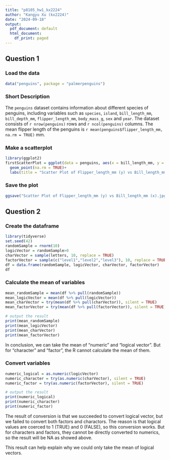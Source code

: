 ```yaml
---
title: "p8105_hw1_kx2224"
author: "Kangyu Xu (kx2224)"
date: "2024-09-18"
output:
  pdf_document: default
  html_document:
    df_print: paged
---
```

## Question 1
### Load the data
```r
data("penguins", package = "palmerpenguins") 
```
### Short Description
The `penguins` dataset contains information about different species of penguins, including variables such as `species`, `island`, `bill_length_mm`, `bill_depth_mm`, `flipper_length_mm`, `body_mass_g`, `sex` and `year`. The dataset consists of `r nrow(penguins)` rows and `r ncol(penguins)` columns. The mean flipper length of the penguins is `r mean(penguins$flipper_length_mm, na.rm = TRUE)` mm.

### Make a scatterplot
```r
library(ggplot2)
firstScatterPlot = ggplot(data = penguins, aes(x = bill_length_mm, y = flipper_length_mm, colour = species))+
  geom_point(na.rm = TRUE)+
  labs(title = "Scatter Plot of Flipper_length_mm (y) vs Bill_length_mm (x)")
```

### Save the plot
```r
ggsave("Scatter Plot of Flipper_length_mm (y) vs Bill_length_mm (x).jpg", plot = firstScatterPlot)
```

## Question 2
### Create the dataframe
```r
library(tidyverse)
set.seed(42)
randomSample = rnorm(10)
logicVector = randomSample>0
charVector = sample(letters, 10, replace = TRUE)
factorVector = sample(c("level1","level2","level3"), 10, replace = TRUE)
df = data.frame(randomSample, logicVector, charVector, factorVector)
df
```
### Calculate the mean of variables
```r
mean_randomSample = mean(df %>% pull(randomSample))
mean_logicVector = mean(df %>% pull(logicVector))
mean_charVector = try(mean(df %>% pull(charVector)), silent = TRUE) 
mean_factorVector = try(mean(df %>% pull(factorVector)), silent = TRUE) 

# output the result
print(mean_randomSample)
print(mean_logicVector)
print(mean_charVector)
print(mean_factorVector)
```
In conclusion, we can take the mean of "numeric" and "logical vector". But for "character" and "factor", the R cannot calculate the mean of them.

### Convert variables
```r
numeric_logical = as.numeric(logicVector)
numeric_character = try(as.numeric(charVector), silent = TRUE)
numeric_factor = try(as.numeric(factorVector), silent = TRUE)

# output the result
print(numeric_logical)
print(numeric_character)
print(numeric_factor)
```
The result of conversion is that we succeeded to convert logical vector, but we failed to convert both factors and charactors. The reason is that logical values are coerced to 1 (TRUE) and 0 (FALSE), so this conversion works. But for characters and factors, they cannot be directly converted to numerics, so the result will be NA as showed above.

This result can help explain why we could only take the mean of logical vectors. 